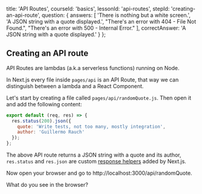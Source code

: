 
  title: 'API Routes',
  courseId: 'basics',
  lessonId: 'api-routes',
  stepId: 'creating-an-api-route',
  question: {
    answers: [
      'There is nothing but a white screen.',
      'A JSON string with a quote displayed.',
      "There's an error with 404 - File Not Found.",
      "There's an error with 500 - Internal Error."
    ],
    correctAnswer: 'A JSON string with a quote displayed.'
  }
};

## Creating an API route

API Routes are lambdas (a.k.a serverless functions) running on Node.

In Next.js every file inside `pages/api` is an API Route, that way we can distinguish between a lambda and a React Component.

Let's start by creating a file called `pages/api/randomQuote.js`. Then open it and add the following content:

```js
export default (req, res) => {
  res.status(200).json({
    quote: 'Write tests, not too many, mostly integration',
    author: 'Guillermo Rauch'
  });
};
```

The above API route returns a JSON string with a quote and its author, `res.status` and `res.json` are custom [response helpers](https://nextjs.org/docs/api-routes/response-helpers) added by Next.js.

Now open your browser and go to http://localhost:3000/api/randomQuote.

What do you see in the browser?

